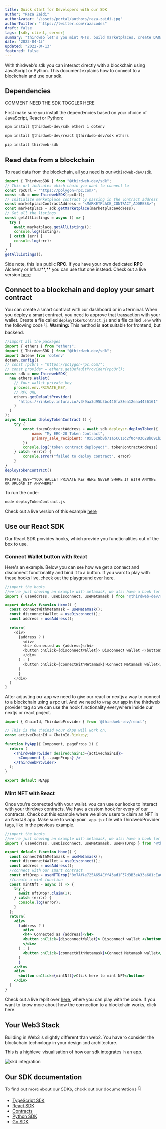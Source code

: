 ```yaml
---
title: Quick start for Developers with our SDK
author: "Raza Zaidi"
authorAvatar: "/assets/portal/authors/raza-zaidi.jpg"
authorTwitter: "https://twitter.com/razacodes"
draft: false
tags: [sdk, client, server]
summary: "thirdweb let's you mint NFTs, build marketplaces, create DAOs and much more with our sdk."
date: "2022-04-13"
updated: "2022-04-13"
featured: false
---
```


With thirdweb's sdk you can interact directly with a blockchain using JavaScript or Python.
This document explains how to connect to a blockchain and use our sdk.
## Dependencies
COMMENT NEED THE SDK TOGGLER HERE

First make sure you install the dependencies based on your choice of JavaScript, React or Python:
```bash
npm install @thirdweb-dev/sdk ethers i dotenv
```
```bash
npm install @thirdweb-dev/react @thirdweb-dev/sdk ethers
```
```bash
pip install thirdweb-sdk
```
## Read data from a blockchain
To read data from the blockchain, all you need is our `@thirdweb-dev/sdk`.

```js
import { ThirdwebSDK } from "@thirdweb-dev/sdk";
// This url indicates which chain you want to connect to
const rpcUrl = "https://polygon-rpc.com/";
const sdk = new ThirdwebSDK(rpcUrl);
// Initialize marketplace contract by passing in the contract address
const marketplaceContractAddress = "<MARKETPLACE_CONTRACT_ADDRESS>";
const marketplace = sdk.getMarketplace(marketplaceAddress);
// Get all the listings
const getAllListings = async () => {
  try {
    await marketplace.getAllListings();
    console.log(listing);
  } catch (err) {
    console.log(err);
  }
}
getAllListings();
```
Side note, this is a public **RPC**. If you have your own dedicated **RPC** Alchemy or Infura**,** you can use that one instead.
Check out a live version [here](https://stackblitz.com/edit/node-id6l9n?file=marketplace.js)

## Connect to a blockchain and deploy your smart contract
You can create a smart contract with our dashboard or in a terminal.
When you deploy a smart contract, you need to approve that transaction with your wallet.
Create a file called `deployTokenContract.js` and a file called `.env` with the following code 👇.
**Warning:** This method is **not** suitable for frontend, but backend.

```js:deployTokenContract.js
//import all the packages
import { ethers } from "ethers";
import { ThirdwebSDK } from "@thirdweb-dev/sdk";
import dotenv from 'dotenv'
dotenv.config()
// const rpcUrl = "https://polygon-rpc.com/";
// const provider = ethers.getDefaultProvider(rpcUrl);
const sdk = new ThirdwebSDK(
  new ethers.Wallet(
    // Your wallet private key
    process.env.PRIVATE_KEY,
    // RPC URL
    ethers.getDefaultProvider(
      "https://rinkeby.infura.io/v3/9aa3d95b3bc440fa88ea12eaa4456161"
    )
  )
);
async function deployTokenContract () {
    try {
        const tokenContractAddress = await sdk.deployer.deployToken({
            name: "My ERC-20 Token Contract",
            primary_sale_recipient: "0x55c9bBb71a5CC11c2f0c40362Bb691b33a78B764",
        })
        console.log("token contract deployed!", tokenContractAddress)
    } catch (error) {
        console.error("failed to deploy contract", error)
    }
}
deployTokenContract()

```
```bash:.env
PRIVATE_KEY="YOUR WALLET PRIVATE KEY HERE NEVER SHARE IT WITH ANYONE OR UPLOAD IT ANYWHERE"
```
To run the code:
```bash
node deployTokenContract.js
```
Check out a live version of this example [here](https://stackblitz.com/edit/node-id6l9n?file=index.js)

## Use our React SDK

Our React SDK provides hooks, which provide you functionalities out of the box to use.

### Connect Wallet button with React
Here's an example. Below you can see how we get a connect and disconnect functionality and bind it to a button.
If you want to play with these hooks live, check out the playground over [here](https://connect-wallet-with-thirdweb.razazaidi2.repl.co/).
```jsx:index.js
//import the hooks
//we're just showing an example with metamask, we also have a hook for other popular wallets
import { useAddress, useDisconnect, useMetamask } from '@thirdweb-dev/react';

export default function Home() {
  const connectWithMetamask = useMetamask();
  const disconnectWallet = useDisconnect();
  const address = useAddress();

  return(
    <div>
      {address ? (
        <div>
        <h4> Connected as {address}</h4>
        <button onClick={disconnectWallet}> Disconnect wallet </button>
        </div>
      ) : (
        <button onClick={connectWithMetamask}>Connect Metamask wallet</button>
      )
      }
    </div>
  )
}
```

After adjusting our app we need to give our react or nextjs a way to connect to a blockchain using a rpc url.
And we need to `wrap` our app in the thirdweb provider tag so we can use the hook functionality everywhere inside our nextjs or react project.

```jsx:_app.jsx
import { ChainId, ThirdwebProvider } from '@thirdweb-dev/react';

// This is the chainId your dApp will work on.
const activeChainId = ChainId.Rinkeby;

function MyApp({ Component, pageProps }) {
  return (
    <ThirdwebProvider desiredChainId={activeChainId}>
      <Component {...pageProps} />
    </ThirdwebProvider>
  );
}

export default MyApp

```

### Mint NFT with React
Once you're connected with your wallet, you can use our hooks to interact with your thirdweb contracts.
We have a custom hook for every of our contracts. 
Check out this example where we allow users to claim an NFT in an NextJS app.
Make sure to wrap your `_app.jsx` file with ThirdwebProvider tags, like in the previous example.

```jsx:index.jsx
//import the hooks
//we're just showing an example with metamask, we also have a hook for other popular wallets
import { useAddress, useDisconnect, useMetamask, useNFTDrop } from '@thirdweb-dev/react';

export default function Home() {
  const connectWithMetamask = useMetamask();
  const disconnectWallet = useDisconnect();
  const address = useAddress();
  //connect with our smart contract
  const nftDrop = useNFTDrop('0x7Af4e725A654Eff43ad1F57d3B3eA33a681cEa66');
  //create a mint function
  const mintNft = async () => {
    try {
      await nftDrop?.claim(1);
    } catch (error) {
      console.log(error);
    } 
  };
  return(
    <div>
      {address ? (
        <div>
        <h4> Connected as {address}</h4>
        <button onClick={disconnectWallet}> Disconnect wallet </button>
        </div>
      ) : (
        <button onClick={connectWithMetamask}>Connect Metamask wallet</button>
      )
      }
    </div>
    <div>
      <button onClick={mintNft}>Click here to mint NFT</button>
    </div>
  )
}
```
Check out a live replit over [here](https://mint-nft-with-thirdwebs-react-hooks.razazaidi2.repl.co/), where you can play with the code.
If you want to know more about how the connection to a blockchain works, click here.

## Your Web3 Stack
Building in Web3 is slightly different than web2. 
You have to consider the blockchain technology in your design and architecture.

This is a highlevel visualisation of how our sdk integrates in an app.

![skd integration](/assets/portal/learn-thirdweb/projects-and-modules/layer.png)
## Our SDK documentation

To find out more about our SDKs, check out our documentations 👇

- [TypeScript SDK](https://docs.thirdweb.com/typescript)
- [React SDK](https://docs.thirdweb.com/react)
- [Contracts](https://docs.thirdweb.com/contracts)
- [Python SDK](https://python-docs.thirdweb.com/)
- [Go SDK](https://pkg.go.dev/github.com/thirdweb-dev/go-sdk/pkg)